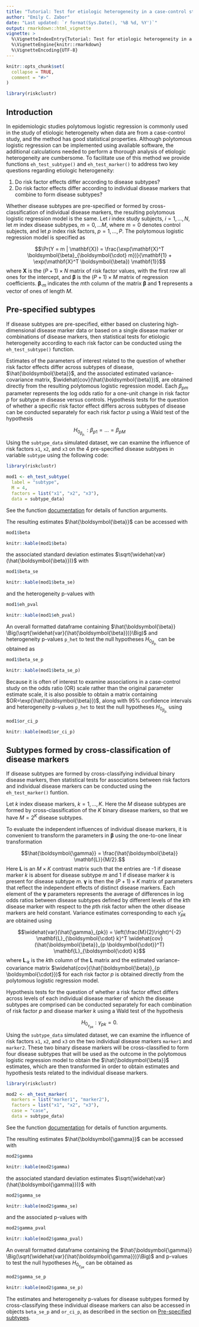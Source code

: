 ```yaml
---
title: "Tutorial: Test for etiologic heterogeneity in a case-control study"
author: "Emily C. Zabor"
date: "Last updated: `r format(Sys.Date(), '%B %d, %Y')`"
output: rmarkdown::html_vignette
vignette: >
  %\VignetteIndexEntry{Tutorial: Test for etiologic heterogeneity in a case-control study}
  %\VignetteEngine{knitr::rmarkdown}
  %\VignetteEncoding{UTF-8}
---
```


```r
knitr::opts_chunk$set(
  collapse = TRUE,
  comment = "#>"
)

library(riskclustr)
```


## Introduction

In epidemiologic studies polytomous logistic regression is commonly used in the study of etiologic heterogeneity when data are from a case-control study, and the method has good statistical properties. Although polytomous logistic regression can be implemented using available software, the additional calculations needed to perform a thorough analysis of etiologic heterogeneity are cumbersome. To facilitate use of this method we provide functions `eh_test_subtype()` and `eh_test_marker()` to address two key questions regarding etiologic heterogeneity:

1. Do risk factor effects differ according to disease subtypes?
2. Do risk factor effects differ according to individual disease markers that combine to form disease subtypes?


Whether disease subtypes are pre-specified or formed by cross-classification of individual disease markers, the resulting polytomous logistic regression model is the same. Let $i$ index study subjects, $i = 1, \ldots, N$, let $m$ index disease subtypes, $m = 0, \ldots M$, where $m=0$ denotes control subjects, and let $p$ index risk factors, $p = 1, \ldots, P$. The polytomous logistic regression model is specified as

$$\Pr(Y = m | \mathbf{X}) = \frac{\exp(\mathbf{X}^T \boldsymbol{\beta}_{\boldsymbol{\cdot} m})}{\mathbf{1} + \exp(\mathbf{X}^T \boldsymbol{\beta}) \mathbf{1}}$$
where $\mathbf{X}$ is the $(P+1) \times N$ matrix of risk factor values, with the first row all ones for the intercept, and $\boldsymbol{\beta}$ is the $(P+1) \times M$ matrix of regression coefficients. $\boldsymbol{\beta}_{\boldsymbol{\cdot} m}$ indicates the $m$th column of the matrix $\boldsymbol{\beta}$ and $\mathbf{1}$ represents a vector of ones of length $M$.


## Pre-specified subtypes {#subtype}

If disease subtypes are pre-specified, either based on clustering high-dimensional disease marker data or based on a single disease marker or combinations of disease markers, then statistical tests for etiologic heterogeneity according to each risk factor can be conducted using the `eh_test_subtype()` function. 

Estimates of the parameters of interest related to the question of whether risk factor effects differ across subtypes of disease, $\hat{\boldsymbol{\beta}}$, and the associated estimated variance-covariance matrix, $\widehat{cov}(\hat{\boldsymbol{\beta}})$, are obtained directly from the resulting polytomous logistic regression model. Each $\beta_{pm}$ parameter represents the log odds ratio for a one-unit change in risk factor $p$ for subtype $m$ disease versus controls. Hypothesis tests for the question of whether a specific risk factor effect differs across subtypes of disease can be conducted separately for each risk factor $p$ using a Wald test of the hypothesis 

$$H_{0_{\beta_{p.}}}: \beta_{p1} = \dots = \beta_{pM}$$ 
Using the `subtype_data` simulated dataset, we can examine the influence of risk factors `x1`, `x2`, and `x3` on the 4 pre-specified disease subtypes in variable `subtype` using the following code:

```r
library(riskclustr)

mod1 <- eh_test_subtype(
  label = "subtype", 
  M = 4, 
  factors = list("x1", "x2", "x3"), 
  data = subtype_data)
```

See the function [documentation](https://www.emilyzabor.com/riskclustr/reference/eh_test_subtype.html) for details of function arguments.  

The resulting estimates $\hat{\boldsymbol{\beta}}$ can be accessed with

```r
mod1$beta
```


```r
knitr::kable(mod1$beta)
```

the associated standard deviation estimates $\sqrt{\widehat{var}(\hat{\boldsymbol{\beta}})}$ with

```r
mod1$beta_se
```


```r
knitr::kable(mod1$beta_se)
```

and the heterogeneity p-values with 

```r
mod1$eh_pval
```


```r
knitr::kable(mod1$eh_pval)
```

An overall formatted dataframe containing $\hat{\boldsymbol{\beta}} \Big(\sqrt{\widehat{var}(\hat{\boldsymbol{\beta}})}\Big)$ and heterogeneity p-values `p_het` to test the null hypotheses $H_{0_{\beta_{p.}}}$ can be obtained as

```r
mod1$beta_se_p
```


```r
knitr::kable(mod1$beta_se_p)
```

Because it is often of interest to examine associations in a case-control study on the odds ratio (OR) scale rather than the original parameter estimate scale, it is also possible to obtain a matrix containing $OR=\exp(\hat{\boldsymbol{\beta}})$, along with 95\% confidence intervals and heterogeneity p-values `p_het` to test the null hypotheses $H_{0_{\beta_{p.}}}$ using

```r
mod1$or_ci_p
```


```r
knitr::kable(mod1$or_ci_p)
```


## Subtypes formed by cross-classification of disease markers

If disease subtypes are formed by cross-classifying individual binary disease markers, then statistical tests for associations between risk factors and individual disease markers can be conducted using the `eh_test_marker()` funtion.

Let $k$ index disease markers, $k = 1, \ldots, K$. Here the $M$ disease subtypes are formed by cross-classification of the $K$ binary disease markers, so that we have $M = 2^K$ disease subtypes.

To evaluate the independent influences of individual disease markers, it is convenient to transform the parameters in $\boldsymbol{\beta}$ using the one-to-one linear transformation 

$$\hat{\boldsymbol{\gamma}} = \frac{\hat{\boldsymbol{\beta}} \mathbf{L}}{M/2}.$$
Here $\mathbf{L}$ is an $M \times K$ contrast matrix such that the entries are -1 if disease marker $k$ is absent for disease subtype $m$ and 1 if disease marker $k$ is present for disease subtype $m$. $\boldsymbol{\gamma}$ is then the $(P+1) \times K$ matrix of parameters that reflect the independent effects of distinct disease markers. Each element of the $\boldsymbol{\gamma}$ parameters represents the average of differences in log odds ratios between disease subtypes defined by different levels of the $k$th disease marker with respect to the $p$th risk factor when the other disease markers are held constant. Variance estimates corresponding to each $\hat{\gamma}_{pk}$ are obtained using

$$\widehat{var}(\hat{\gamma}_{pk}) = \left(\frac{M}{2}\right)^{-2} \mathbf{L}_{\boldsymbol{\cdot} k}^T \widehat{cov}(\hat{\boldsymbol{\beta}}_{p \boldsymbol{\cdot}}^T) \mathbf{L}_{\boldsymbol{\cdot} k}$$
where $\mathbf{L}_{\boldsymbol{\cdot} k}$ is the $k$th column of the $\mathbf{L}$ matrix and the estimated variance-covariance matrix $\widehat{cov}(\hat{\boldsymbol{\beta}}_{p \boldsymbol{\cdot}})$ for each risk factor $p$ is obtained directly from the polytomous logistic regression model. 

Hypothesis tests for the question of whether a risk factor effect differs across levels of each individual disease marker of which the disease subtypes are comprised can be conducted separately for each combination of risk factor $p$ and disease marker $k$ using a Wald test of the hypothesis 

$$H_{0_{{\gamma_{pk}}}}: \gamma_{pk} = 0.$$
Using the `subtype_data` simulated dataset, we can examine the influence of risk factors `x1`, `x2`, and `x3` on the two individual disease markers `marker1` and `marker2`. These two binary disease markers will be cross-classified to form four disease subtypes that will be used as the outcome in the polytomous logistic regression model to obtain the $\hat{\boldsymbol{\beta}}$ estimates, which are then transformed in order to obtain estimates and hypothesis tests related to the individual disease markers.

```r
library(riskclustr)

mod2 <- eh_test_marker(
  markers = list("marker1", "marker2"),
  factors = list("x1", "x2", "x3"),
  case = "case",
  data = subtype_data)
```

See the function [documentation](https://www.emilyzabor.com/riskclustr/reference/eh_test_marker.html) for details of function arguments.  

The resulting estimates $\hat{\boldsymbol{\gamma}}$ can be accessed with

```r
mod2$gamma
```


```r
knitr::kable(mod2$gamma)
```

the associated standard deviation estimates $\sqrt{\widehat{var}(\hat{\boldsymbol{\gamma}})}$ with

```r
mod2$gamma_se
```


```r
knitr::kable(mod2$gamma_se)
```

and the associated p-values with 

```r
mod2$gamma_pval
```


```r
knitr::kable(mod2$gamma_pval)
```

An overall formatted dataframe containing the $\hat{\boldsymbol{\gamma}} \Big(\sqrt{\widehat{var}(\hat{\boldsymbol{\gamma}})}\Big)$ and p-values to test the null hypotheses $H_{0_{\gamma_{pk}}}$ can be obtained as

```r
mod2$gamma_se_p
```


```r
knitr::kable(mod2$gamma_se_p)
```

The estimates and heterogeneity p-values for disease subtypes formed by cross-classifying these individual disease markers can also be accessed in objects `beta_se_p` and `or_ci_p`, as described in the section on [Pre-specified subtypes](#subtype).

